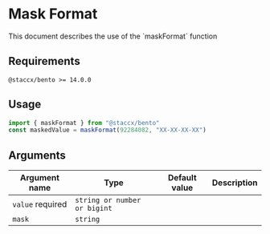 
<Meta title="formatting/Mask Format/README" />

# Mask Format

<Subtitle>
  This document describes the use of the `maskFormat` function
</Subtitle>

## Requirements

`@staccx/bento >= 14.0.0`

## Usage

```js
import { maskFormat } from "@staccx/bento"
const maskedValue = maskFormat(92284082, "XX-XX-XX-XX")
```

## Arguments

| Argument name                                     | Type                         | Default value | Description |
| ------------------------------------------------- | ---------------------------- | ------------- | ----------- |
| `value` <Badge status="positive">required</Badge> | `string or number or bigint` |               |             |
| `mask`                                            | `string`                     |               |             |

